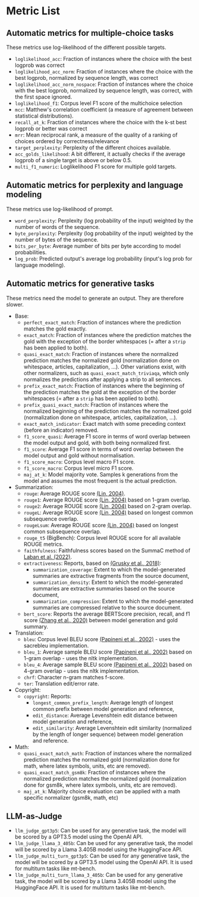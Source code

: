 # Metric List

## Automatic metrics for multiple-choice tasks

These metrics use log-likelihood of the different possible targets.
- `loglikelihood_acc`: Fraction of instances where the choice with the best logprob was correct
- `loglikelihood_acc_norm`: Fraction of instances where the choice with the best logprob, normalized by sequence length, was correct
- `loglikelihood_acc_norm_nospace`: Fraction of instances where the choice with the best logprob, normalized by sequence length, was correct, with the first space ignored.
- `loglikelihood_f1`: Corpus level F1 score of the multichoice selection
- `mcc`: Matthew's correlation coefficient (a measure of agreement between statistical distributions).
- `recall_at_k`: Fraction of instances where the choice with the k-st best logprob or better was correct
- `mrr`: Mean reciprocal rank, a measure of the quality of a ranking of choices ordered by correctness/relevance
- `target_perplexity`: Perplexity of the different choices available.
- `acc_golds_likelihood`: A bit different, it actually checks if the average logprob of a single target is above or below 0.5.
- `multi_f1_numeric`: Loglikelihood F1 score for multiple gold targets.

## Automatic metrics for perplexity and language modeling
These metrics use log-likelihood of prompt.
- `word_perplexity`: Perplexity (log probability of the input) weighted by the number of words of the sequence.
- `byte_perplexity`: Perplexity (log probability of the input) weighted by the number of bytes of the sequence.
- `bits_per_byte`: Average number of bits per byte according to model probabilities.
- `log_prob`: Predicted output's average log probability (input's log prob for language modeling).

## Automatic metrics for generative tasks
These metrics need the model to generate an output. They are therefore slower.
- Base:
    - `perfect_exact_match`: Fraction of instances where the prediction matches the gold exactly.
    - `exact_match`: Fraction of instances where the prediction matches the gold with the exception of the border whitespaces (= after a `strip` has been applied to both).
    - `quasi_exact_match`: Fraction of instances where the normalized prediction matches the normalized gold (normalization done on whitespace, articles, capitalization, ...). Other variations exist, with other normalizers, such as `quasi_exact_match_triviaqa`, which only normalizes the predictions after applying a strip to all sentences.
    - `prefix_exact_match`: Fraction of instances where the beginning of the prediction matches the gold at the exception of the border whitespaces (= after a `strip` has been applied to both).
    - `prefix_quasi_exact_match`: Fraction of instances where the normalized beginning of the prediction matches the normalized gold (normalization done on whitespace, articles, capitalization, ...).
    - `exact_match_indicator`: Exact match with some preceding context (before an indicator) removed.
    - `f1_score_quasi`: Average F1 score in terms of word overlap between the model output and gold, with both being normalized first.
    - `f1_score`:  Average F1 score in terms of word overlap between the model output and gold without normalisation.
    - `f1_score_macro`: Corpus level macro F1 score.
    - `f1_score_macro`: Corpus level micro F1 score.
    - `maj_at_k`: Model majority vote. Samples k generations from the model and assumes the most frequent is the actual prediction.
- Summarization:
    - `rouge`: Average ROUGE score [(Lin, 2004)](https://aclanthology.org/W04-1013/).
    - `rouge1`: Average ROUGE score [(Lin, 2004)](https://aclanthology.org/W04-1013/) based on 1-gram overlap.
    - `rouge2`: Average ROUGE score [(Lin, 2004)](https://aclanthology.org/W04-1013/) based on 2-gram overlap.
    - `rougeL`: Average ROUGE score [(Lin, 2004)](https://aclanthology.org/W04-1013/) based on longest common subsequence overlap.
    - `rougeLsum`: Average ROUGE score [(Lin, 2004)](https://aclanthology.org/W04-1013/) based on longest common subsequence overlap.
    - `rouge_t5` (BigBench): Corpus level ROUGE score for all available ROUGE metrics.
    - `faithfulness`: Faithfulness scores based on the SummaC method of [Laban et al. (2022)](https://aclanthology.org/2022.tacl-1.10/).
    - `extractiveness`: Reports, based on [(Grusky et al., 2018)](https://aclanthology.org/N18-1065/):
        - `summarization_coverage`: Extent to which the model-generated summaries are extractive fragments from the source document,
        - `summarization_density`: Extent to which the model-generated summaries are extractive summaries based on the source document,
        - `summarization_compression`: Extent to which the model-generated summaries are compressed relative to the source document.
    - `bert_score`: Reports the average BERTScore precision, recall, and f1 score [(Zhang et al., 2020)](https://openreview.net/pdf?id=SkeHuCVFDr) between model generation and gold summary.
- Translation:
    - `bleu`: Corpus level BLEU score [(Papineni et al., 2002)](https://aclanthology.org/P02-1040/) - uses the sacrebleu implementation.
    - `bleu_1`: Average sample BLEU score [(Papineni et al., 2002)](https://aclanthology.org/P02-1040/) based on 1-gram overlap - uses the nltk implementation.
    - `bleu_4`: Average sample BLEU score [(Papineni et al., 2002)](https://aclanthology.org/P02-1040/) based on 4-gram overlap - uses the nltk implementation.
    - `chrf`: Character n-gram matches f-score.
    - `ter`: Translation edit/error rate.
- Copyright:
    - `copyright`: Reports:
        - `longest_common_prefix_length`: Average length of longest common prefix between model generation and reference,
        - `edit_distance`: Average Levenshtein edit distance between model generation and reference,
        - `edit_similarity`: Average Levenshtein edit similarity (normalized by the length of longer sequence) between model generation and reference.
- Math:
    - `quasi_exact_match_math`: Fraction of instances where the normalized prediction matches the normalized gold (normalization done for math, where latex symbols, units, etc are removed).
    - `quasi_exact_match_gsm8k`: Fraction of instances where the normalized prediction matches the normalized gold (normalization done for gsm8k, where latex symbols, units, etc are removed).
    - `maj_at_k`: Majority choice evaluation can be applied with a math specific normalizer (gsm8k, math, etc)

## LLM-as-Judge
- `llm_judge_gpt3p5`: Can be used for any generative task, the model will be scored by a GPT3.5 model using the OpenAI API.
- `llm_judge_llama_3_405b`: Can be used for any generative task, the model will be scored by a Llama 3.405B model using the HuggingFace API.
- `llm_judge_multi_turn_gpt3p5`: Can be used for any generative task, the model will be scored by a GPT3.5 model using the OpenAI API. It is used for multiturn tasks like mt-bench.
- `llm_judge_multi_turn_llama_3_405b`: Can be used for any generative task, the model will be scored by a Llama 3.405B model using the HuggingFace API. It is used for multiturn tasks like mt-bench.
